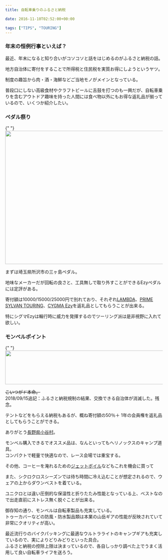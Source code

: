 ---
title: 自転車乗りのふるさと納税

date: 2016-11-10T02:52:00+00:00

tags: ["TIPS", "TOURING"]
---

### 年末の恒例行事といえば？

最近、年末になると知り合いがコソコソと話をはじめるのがふるさと納税の話。

地方自治体に寄付をすることで所得税と住民税を実質お得にしようというヤツ。

制度の趣旨から肉・酒・海鮮などご当地モノがメインとなっている。

普段口にしない高級食材やクラフトビールに舌鼓を打つのも一興だが、自転車乗りを含むアウトドア趣味を持った人間には食べ物以外にもお得な返礼品が揃っているので、いくつか紹介したい。

### ペダル祭り

{" "}
<img border="0" height="426" src="./CYGMAEzy1.jpg" width="640" />

まずは埼玉県所沢市の三ヶ島ペダル。

地味なメーカーだが回転の良さと、工具無しで取り外すことができるEzyペダルには定評がある。

寄付額は10000/15000/25000円で別れており、それぞれ<a href="https://www.amazon.co.jp/dp/B001F2WTLU/gensobunya-22/ref=nosim/" target="_blank">LAMBDA</a>、<a href="http://www.amazon.co.jp/exec/obidos/ASIN/B00ME93CG4/gensobunya-22/ref=nosim/" target="_blank">PRIME SYLVAN TOURING</a>、<a href="http://www.amazon.co.jp/exec/obidos/ASIN/B00OOII5CO/" target="_blank">CYGMA Ezy</a>を返礼品としてもらうことが出来る。

特にシグマEzyは輪行時に威力を発揮するのでツーリング派は是非視野に入れて欲しい。

### モンベルポイント

{" "}
<img border="0" height="108" src="./montbelllogo.jpg" width="640" />

~~こいつがド本命。~~  
2018/09/15追記：ふるさと納税規制の結果、交換できる自治体が消滅した。残念。

テントなどをもらえる納税もあるが、概ね寄付額の50％＋ 1年の会員権を返礼品としてもらうことができる。

ありがとう<a href="http://www.furusato-tax.jp/japan/prefecture/20486" target="_blank">長野県小谷村</a>。

モンベル購入できるでオススメ品は、なんといってもヘリノックスのキャンプ道具。  
コンパクトで軽量で快適なので、レース会場では重宝する。

その他、コーヒーを淹れるための<a href="http://amzn.to/2fEOgkt" target="_blank">ジェットボイル</a>などもこれを機会に買って

<Amzn asin="B00U72QEFQ">

また、シクロクロスシーズンでは待ち時間に冷え込むことが想定されるので、ウェアの上からダウンベストを着ている。

ユニクロとは違い圧倒的な保温性と折りたたみ性能となっている上、ベストなので出走直前にストレス無く脱ぐことが出来る。

<Amzn asin="B00F68FLVO">

御存知の通り、モンベルは自転車製品も充実している。  
トゥーカバーなどの防風・防水製品類は本業の山岳ギアの性能が反映されていて非常にクオリティが高い。

最近流行りのバイクパッキングに最適なウルトラライトのキャンプギアも充実しているので、実によりどりみどりといった具合。  
ふるさと納税の控除上限は決まっているので、各自しっかり調べた上でうまく活用して良い自転車ライフを送ろう。

<Amzn asin="B00INR93EQ">
